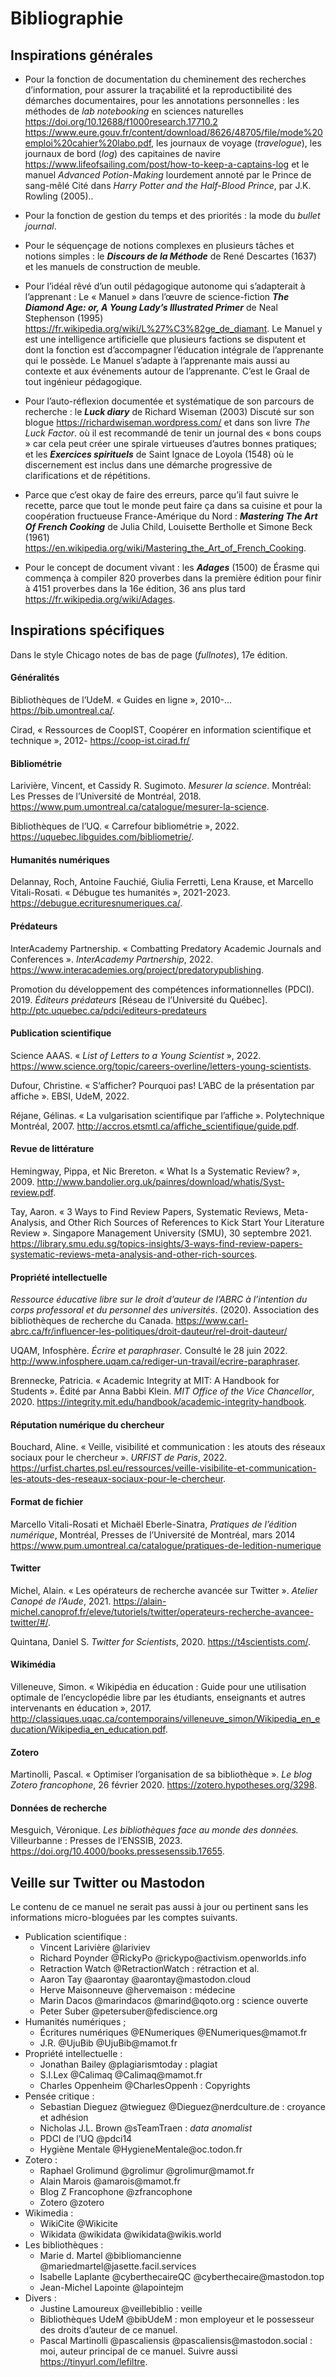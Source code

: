 # Bibliographie {#sec-bibliographie}

## Inspirations générales

-   Pour la fonction de documentation du cheminement des recherches d'information, pour assurer la traçabilité et la reproductibilité des démarches documentaires, pour les annotations personnelles : les méthodes de *lab notebooking* en sciences naturelles <https://doi.org/10.12688/f1000research.17710.2> <https://www.eure.gouv.fr/content/download/8626/48705/file/mode%20emploi%20cahier%20labo.pdf>, les journaux de voyage (*travelogue*), les journaux de bord (*log*) des capitaines de navire <https://www.lifeofsailing.com/post/how-to-keep-a-captains-log> et le manuel *Advanced Potion-Making* lourdement annoté par le Prince de sang-mêlé Cité dans *Harry Potter and the Half-Blood Prince*, par J.K. Rowling (2005)..

-   Pour la fonction de gestion du temps et des priorités : la mode du *bullet journal*.

-   Pour le séquençage de notions complexes en plusieurs tâches et notions simples : le ***Discours de la Méthode*** de René Descartes (1637) et les manuels de construction de meuble.

-   Pour l'idéal rêvé d'un outil pédagogique autonome qui s'adapterait à l'apprenant : Le « Manuel » dans l'œuvre de science-fiction ***The Diamond Age: or, A Young Lady's Illustrated Primer*** de Neal Stephenson (1995) <https://fr.wikipedia.org/wiki/L%27%C3%82ge_de_diamant>. Le Manuel y est une intelligence artificielle que plusieurs factions se disputent et dont la fonction est d'accompagner l'éducation intégrale de l'apprenante qui le possède. Le Manuel s'adapte à l'apprenante mais aussi au contexte et aux événements autour de l'apprenante. C'est le Graal de tout ingénieur pédagogique.

-   Pour l'auto-réflexion documentée et systématique de son parcours de recherche : le ***Luck diary*** de Richard Wiseman (2003) Discuté sur son blogue <https://richardwiseman.wordpress.com/> et dans son livre *The Luck Factor*. où il est recommandé de tenir un journal des « bons coups » car cela peut créer une spirale virtueuses d'autres bonnes pratiques; et les ***Exercices spirituels*** de Saint Ignace de Loyola (1548) où le discernement est inclus dans une démarche progressive de clarifications et de répétitions.

-   Parce que c'est okay de faire des erreurs, parce qu'il faut suivre le recette, parce que tout le monde peut faire ça dans sa cuisine et pour la coopération fructueuse France-Amérique du Nord : ***Mastering The Art Of French Cooking*** de Julia Child, Louisette Bertholle et Simone Beck (1961) <https://en.wikipedia.org/wiki/Mastering_the_Art_of_French_Cooking>.

-   Pour le concept de document vivant : les ***Adages*** (1500) de Érasme qui commença à compiler 820 proverbes dans la première édition pour finir à 4151 proverbes dans la 16e édition, 36 ans plus tard <https://fr.wikipedia.org/wiki/Adages>.

## Inspirations spécifiques

Dans le style Chicago notes de bas de page (*fullnotes*), 17e édition.

#### Généralités

Bibliothèques de l'UdeM. « Guides en ligne », 2010-... <https://bib.umontreal.ca/>.

Cirad, « Ressources de CoopIST, Coopérer en information scientifique et technique », 2012- <https://coop-ist.cirad.fr/>

#### Bibliométrie

Larivière, Vincent, et Cassidy R. Sugimoto. *Mesurer la science*. Montréal: Les Presses de l'Université de Montréal, 2018. <https://www.pum.umontreal.ca/catalogue/mesurer-la-science>.

Bibliothèques de l'UQ. « Carrefour bibliométrie », 2022. <https://uquebec.libguides.com/bibliometrie/>.

#### Humanités numériques

Delannay, Roch, Antoine Fauchié, Giulia Ferretti, Lena Krause, et Marcello Vitali-Rosati. « Débugue tes humanités », 2021-2023. <https://debugue.ecrituresnumeriques.ca/>.

#### Prédateurs

InterAcademy Partnership. « Combatting Predatory Academic Journals and Conferences ». *InterAcademy Partnership*, 2022. <https://www.interacademies.org/project/predatorypublishing>.

Promotion du développement des compétences informationnelles (PDCI). 2019. *Éditeurs prédateurs* \[Réseau de l'Université du Québec\]. <http://ptc.uquebec.ca/pdci/editeurs-predateurs>

#### Publication scientifique

Science AAAS. « *List of Letters to a Young Scientist* », 2022. <https://www.science.org/topic/careers-overline/letters-young-scientists>.

Dufour, Christine. « S'afficher? Pourquoi pas! L'ABC de la présentation par affiche ». EBSI, UdeM, 2022.

Réjane, Gélinas. « La vulgarisation scientifique par l'affiche ». Polytechnique Montréal, 2007. <http://accros.etsmtl.ca/affiche_scientifique/guide.pdf>.

#### Revue de littérature

Hemingway, Pippa, et Nic Brereton. « What Is a Systematic Review? », 2009. <http://www.bandolier.org.uk/painres/download/whatis/Syst-review.pdf>.

Tay, Aaron. « 3 Ways to Find Review Papers, Systematic Reviews, Meta-Analysis, and Other Rich Sources of References to Kick Start Your Literature Review ». Singapore Management University (SMU), 30 septembre 2021. <https://library.smu.edu.sg/topics-insights/3-ways-find-review-papers-systematic-reviews-meta-analysis-and-other-rich-sources>.

#### Propriété intellectuelle

*Ressource éducative libre sur le droit d'auteur de l'ABRC à l'intention du corps professoral et du personnel des universités*. (2020). Association des bibliothèques de recherche du Canada. <https://www.carl-abrc.ca/fr/influencer-les-politiques/droit-dauteur/rel-droit-dauteur/>

UQAM, Infosphère. *Écrire et paraphraser*. Consulté le 28 juin 2022. <http://www.infosphere.uqam.ca/rediger-un-travail/ecrire-paraphraser>.

Brennecke, Patricia. « Academic Integrity at MIT: A Handbook for Students ». Édité par Anna Babbi Klein. *MIT Office of the Vice Chancellor*, 2020. <https://integrity.mit.edu/handbook/academic-integrity-handbook>.

#### Réputation numérique du chercheur

Bouchard, Aline. « Veille, visibilité et communication : les atouts des réseaux sociaux pour le chercheur ». *URFIST de Paris*, 2022. <https://urfist.chartes.psl.eu/ressources/veille-visibilite-et-communication-les-atouts-des-reseaux-sociaux-pour-le-chercheur>.

#### Format de fichier

Marcello Vitali-Rosati et Michaël Eberle-Sinatra, *Pratiques de l'édition numérique*, Montréal, Presses de l'Université de Montréal, mars 2014 <https://www.pum.umontreal.ca/catalogue/pratiques-de-ledition-numerique>

#### Twitter

Michel, Alain. « Les opérateurs de recherche avancée sur Twitter ». *Atelier Canopé de l'Aude*, 2021. <https://alain-michel.canoprof.fr/eleve/tutoriels/twitter/operateurs-recherche-avancee-twitter/#/>.

Quintana, Daniel S. *Twitter for Scientists*, 2020. <https://t4scientists.com/>.

#### Wikimédia

Villeneuve, Simon. « Wikipédia en éducation : Guide pour une utilisation optimale de l'encyclopédie libre par les étudiants, enseignants et autres intervenants en éducation », 2017. <http://classiques.uqac.ca/contemporains/villeneuve_simon/Wikipedia_en_education/Wikipedia_en_education.pdf>.

#### Zotero

Martinolli, Pascal. « Optimiser l'organisation de sa bibliothèque ». *Le blog Zotero francophone*, 26 février 2020. <https://zotero.hypotheses.org/3298>.

#### Données de recherche

Mesguich, Véronique. *Les bibliothèques face au monde des données.* Villeurbanne : Presses de l'ENSSIB, 2023. <https://doi.org/10.4000/books.pressesenssib.17655>.

## Veille sur Twitter ou Mastodon

Le contenu de ce manuel ne serait pas aussi à jour ou pertinent sans les informations micro-bloguées par les comptes suivants.

-   Publication scientifique :
    -   Vincent Larivière \@lariviev
    -   Richard Poynder \@RickyPo \@rickypo\@activism.openworlds.info
    -   Retraction Watch \@RetractionWatch : rétraction et al.
    -   Aaron Tay \@aarontay \@aarontay\@mastodon.cloud
    -   Herve Maisonneuve \@hervemaison : médecine
    -   Marin Dacos \@marindacos \@marind\@qoto.org : science ouverte
    -   Peter Suber \@petersuber\@fediscience.org
-   Humanités numériques ;
    -   Écritures numériques \@ENumeriques \@ENumeriques\@mamot.fr
    -   J.R. \@UjuBib \@UjuBib\@mamot.fr
-   Propriété intellectuelle :
    -   Jonathan Bailey \@plagiarismtoday : plagiat
    -   S.I.Lex \@Calimaq \@Calimaq\@mamot.fr
    -   Charles Oppenheim \@CharlesOppenh : Copyrights
-   Pensée critique :
    -   Sebastian Dieguez \@twieguez \@Dieguez\@nerdculture.de : croyance et adhésion
    -   Nicholas J.L. Brown \@sTeamTraen : *data anomalist*
    -   PDCI de l'UQ \@pdci14
    -   Hygiène Mentale \@HygieneMentale\@oc.todon.fr
-   Zotero :
    -   Raphael Grolimund \@grolimur \@grolimur\@mamot.fr
    -   Alain Marois \@amarois\@mamot.fr
    -   Blog Z Francophone \@zfrancophone
    -   Zotero \@zotero
-   Wikimedia :
    -   WikiCite \@Wikicite
    -   Wikidata \@wikidata \@wikidata\@wikis.world
-   Les bibliothèques :
    -   Marie d. Martel \@bibliomancienne \@mariedmartel\@jasette.facil.services
    -   Isabelle Laplante \@cyberthecaireQC \@cyberthecaire\@mastodon.top
    -   Jean-Michel Lapointe \@lapointejm
-   Divers :
    -   Justine Lamoureux \@veillebiblio : veille
    -   Bibliothèques UdeM \@bibUdeM : mon employeur et le possesseur des droits d'auteur de ce manuel.
    -   Pascal Martinolli \@pascaliensis \@pascaliensis\@mastodon.social : moi, auteur principal de ce manuel. Suivre aussi <https://tinyurl.com/lefiltre>.
